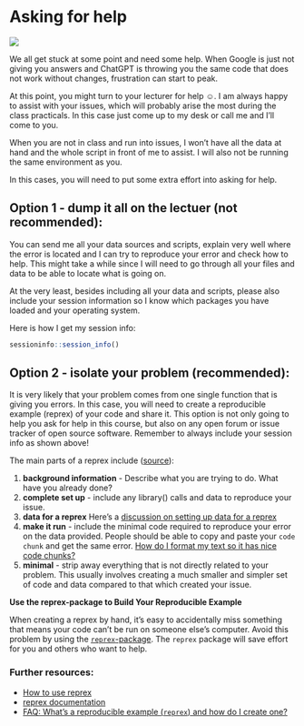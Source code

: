 # Asking for help {.unnumbered}

![](https://reprex.tidyverse.org/reference/figures/help-me-help-you.png){out-width=50% fig-align=center}

We all get stuck at some point and need some help.
When Google is just not giving you answers and ChatGPT is throwing you the same code that does not work without changes, frustration can start to peak.

At this point, you might turn to your lecturer for help ☺️.
I am always happy to assist with your issues, which will probably arise the most during the class practicals. 
In this case just come up to my desk or call me and I'll come to you.

When you are not in class and run into issues, I won't have all the data at hand and the whole script in front of me to assist. 
I will also not be running the same environment as you. 

In this cases, you will need to put some extra effort into asking for help. 

## Option 1 - dump it all on the lectuer (not recommended):

You can send me all your data sources and scripts, explain very well where the error is located and I can try to reproduce your error and check how to help. 
This might take a while since I will need to go through all your files and data to be able to locate what is going on. 

At the very least, besides including all your data and scripts, please also include your session information so I know which packages you have loaded and your operating system.

Here is how I get my session info:

```r
sessioninfo::session_info()
```


## Option 2 - isolate your problem (recommended):

It is very likely that your problem comes from one single function that is giving you errors. 
In this case, you will need to create a reproducible example (reprex) of your code and share it. 
This option is not only going to help you ask for help in this course, but also on any open forum or issue tracker of open source software. 
Remember to always include your session info as shown above!

The main parts of a reprex include ([source](https://forum.posit.co/t/faq-whats-a-reproducible-example-reprex-and-how-do-i-create-one/5219)):

1. **background information** - Describe what you are trying to do. What have you already done?
1. **complete set up** - include any library() calls and data to reproduce your issue.
1. **data for a reprex** Here's a [discussion on setting up data for a reprex](https://forum.posit.co/t/best-practices-how-to-prepare-your-own-data-for-use-in-a-reprex-if-you-can-t-or-don-t-know-how-to-reproduce-a-problem-with-a-built-in-dataset/5346)
1. **make it run** - include the minimal code required to reproduce your error on the data provided.
People should be able to copy and paste your `code chunk` and get the same error.
[How do I format my text so it has nice code chunks?](https://forum.posit.co/t/faq-how-to-make-your-code-look-nice-markdown-formatting/6246)
1. **minimal** - strip away everything that is not directly related to your problem. This usually involves creating a much smaller and simpler set of code and data compared to that which created your issue.

**Use the reprex-package to Build Your Reproducible Example**

When creating a reprex by hand, it’s easy to accidentally miss something that means your code can’t be run on someone else’s computer. Avoid this problem by using the [`reprex`-package](https://www.tidyverse.org/help/).
The `reprex` package will save effort for you and others who want to help.

### Further resources:

- [How to use reprex](https://reprex.tidyverse.org/articles/learn-reprex.html)
- [reprex documentation](https://reprex.tidyverse.org/index.html)
- [FAQ: What's a reproducible example (`reprex`) and how do I create one?](https://forum.posit.co/t/faq-whats-a-reproducible-example-reprex-and-how-do-i-create-one/5219)
